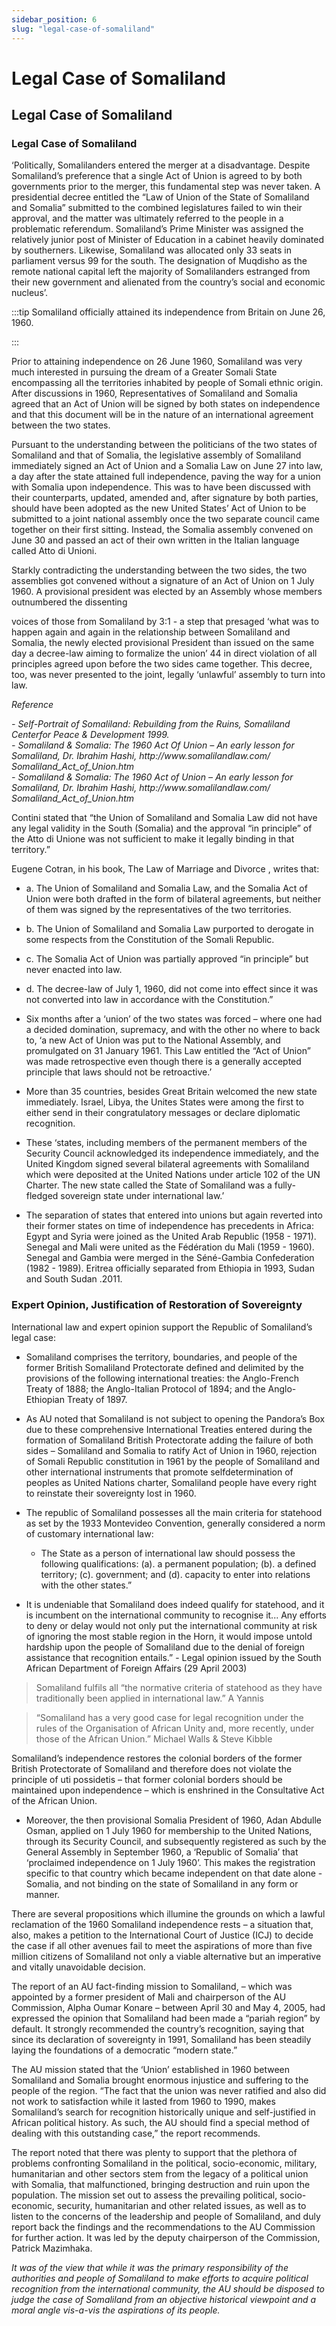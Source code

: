 ```yaml
---
sidebar_position: 6
slug: "legal-case-of-somaliland"
---
```



# Legal Case of Somaliland

<LazyLoad src="/img/flag1.jpg" alt="Somaliland flag" />

## Legal Case of Somaliland

### Legal Case of Somaliland

‘Politically, Somalilanders entered the merger at a disadvantage. Despite Somaliland’s preference that a single
Act of Union is agreed to by both governments prior to the merger, this fundamental step was never taken.
A presidential decree entitled the “Law of Union of the State of Somaliland and Somalia” submitted to the
combined legislatures failed to win their approval, and the matter was ultimately referred to the people in
a problematic referendum. Somaliland’s Prime Minister was assigned the relatively junior post of Minister of
Education in a cabinet heavily dominated by southerners. Likewise, Somaliland was allocated only 33 seats
in parliament versus 99 for the south. The designation of Muqdisho as the remote national capital left the
majority of Somalilanders estranged from their new government and alienated from the country’s social and
economic nucleus’.

:::tip Somaliland officially attained its independence from Britain on June 26, 1960.

:::

Prior to attaining independence on 26 June 1960, Somaliland was very much interested in pursuing the dream
of a Greater Somali State encompassing all the territories inhabited by people of Somali ethnic origin. After
discussions in 1960, Representatives of Somaliland and Somalia agreed that an Act of Union will be signed
by both states on independence and that this document will be in the nature of an international agreement
between the two states.

Pursuant to the understanding between the politicians of the two states of Somaliland and that of Somalia,
the legislative assembly of Somaliland immediately signed an Act of Union and a Somalia Law on June
27 into law, a day after the state attained full independence, paving the way for a union with Somalia upon
independence. This was to have been discussed with their counterparts, updated, amended and, after signature
by both parties, should have been adopted as the new United States’ Act of Union to be submitted to a joint
national assembly once the two separate council came together on their first sitting. Instead, the Somalia
assembly convened on June 30 and passed an act of their own written in the Italian language called Atto di
Unioni.

Starkly contradicting the understanding between the two sides, the two assemblies got convened without a
signature of an Act of Union on 1 July 1960. A provisional president was elected by an Assembly whose members
outnumbered the dissenting

voices of those from Somaliland by 3:1 - a step that presaged ‘what was to happen again and again in the relationship
between Somaliland and Somalia, the newly elected provisional President than issued on the same
day a decree-law aiming to formalize the union’ 44 in direct violation of all principles agreed upon before the
two sides came together. This decree, too, was never presented to the joint, legally ‘unlawful’ assembly to turn
into law.

_Reference_

<em>
  - Self-Portrait of Somaliland: Rebuilding from the Ruins, Somaliland Centerfor
  Peace & Development 1999. <br /> - Somaliland & Somalia: The 1960 Act Of Union
  – An early lesson for Somaliland, Dr. Ibrahim Hashi,
  http://www.somalilandlaw.com/ Somaliland_Act_of_Union.htm <br />- Somaliland &
  Somalia: The 1960 Act of Union – An early lesson for Somaliland, Dr. Ibrahim
  Hashi, http://www.somalilandlaw.com/ Somaliland_Act_of_Union.htm
</em>

Contini stated that “the Union of Somaliland and Somalia Law did not have any legal validity in the South
(Somalia) and the approval “in principle” of the Atto di Unione was not sufficient to make it legally binding in
that territory.”

Eugene Cotran, in his book, The Law of Marriage and Divorce , writes that:

- a. The Union of Somaliland and Somalia Law, and the Somalia Act of Union were both drafted in the form of
  bilateral agreements, but neither of them was signed by the representatives of the two territories.
- b. The Union of Somaliland and Somalia Law purported to derogate in some respects from the Constitution
  of the Somali Republic.
- c. The Somalia Act of Union was partially approved “in principle” but never enacted into law.
- d. The decree-law of July 1, 1960, did not come into effect since it was not converted into law in accordance
  with the Constitution.”

- Six months after a ‘union’ of the two states was forced – where one had a decided domination,
  supremacy, and with the other no where to back to, ‘a new Act of Union was put to the National
  Assembly, and promulgated on 31 January 1961. This Law entitled the “Act of Union” was made retrospective
  even though there is a generally accepted principle that laws should not be retroactive.’
- More than 35 countries, besides Great Britain welcomed the new state immediately. Israel, Libya,
  the Unites States were among the first to either send in their congratulatory messages or declare
  diplomatic recognition.
- These ‘states, including members of the permanent members of the Security Council acknowledged
  its independence immediately, and the United Kingdom signed several bilateral agreements with
  Somaliland which were deposited at the United Nations under article 102 of the UN Charter. The
  new state called the State of Somaliland was a fully-fledged sovereign state under international
  law.’
- The separation of states that entered into unions but again reverted into their former states on
  time of independence has precedents in Africa: Egypt and Syria were joined as the United Arab
  Republic (1958 - 1971). Senegal and Mali were united as the Fédération du Mali (1959 - 1960).
  Senegal and Gambia were merged in the Séné-Gambia Confederation (1982 - 1989). Eritrea officially
  separated from Ethiopia in 1993, Sudan and South Sudan .2011.

### Expert Opinion, Justification of Restoration of Sovereignty

International law and expert opinion support the Republic of Somaliland’s legal case:

- Somaliland comprises the territory, boundaries, and people of the former British Somaliland Protectorate
  defined and delimited by the provisions of the following international treaties: the Anglo-French Treaty of
  1888; the Anglo-Italian Protocol of 1894; and the Anglo-Ethiopian Treaty of 1897.
- As AU noted that Somaliland is not subject to opening the Pandora’s Box due to these comprehensive
  International Treaties entered during the formation of Somaliland British Protectorate adding the failure
  of both sides – Somaliland and Somalia to ratify Act of Union in 1960, rejection of Somali Republic
  constitution in 1961 by the people of Somaliland and other international instruments that promote selfdetermination
  of peoples as United Nations charter, Somaliland people have every right to reinstate their
  sovereignty lost in 1960.

- The republic of Somaliland possesses all the main criteria for statehood as set by the 1933 Montevideo
  Convention, generally considered a norm of customary international law:
  - The State as a person of international law should possess the following
    qualifications:
    (a). a permanent population;
    (b). a defined territory;
    (c). government; and
    (d). capacity to enter into relations with the other states.”
- It is undeniable that Somaliland does indeed qualify for statehood, and it is incumbent
  on the international community to recognise it... Any efforts to deny or delay would not
  only put the international community at risk of ignoring the most stable region in the
  Horn, it would impose untold hardship upon the people of Somaliland due to the denial
  of foreign assistance that recognition entails.” - Legal opinion issued by the South African
  Department of Foreign Affairs (29 April 2003)

> Somaliland fulfils all “the normative criteria of statehood as they have traditionally been applied in
> international law.” A Yannis

> “Somaliland has a very good case for legal recognition under the rules of the Organisation of African Unity
> and, more recently, under those of the African Union.” Michael Walls & Steve Kibble

Somaliland’s independence restores the colonial borders of the former British Protectorate of Somaliland
and therefore does not violate the principle of uti possidetis – that former colonial borders should be
maintained upon independence – which is enshrined in the Consultative Act of the African Union.

- Moreover, the then provisional Somalia President of 1960, Adan Abdulle Osman, applied on 1 July
  1960 for membership to the United Nations, through its Security Council, and subsequently registered
  as such by the General Assembly in September 1960, a ‘Republic of Somalia’ that ‘proclaimed
  independence on 1 July 1960’. This makes the registration specific to that country which became
  independent on that date alone - Somalia, and not binding on the state of Somaliland in any form or
  manner.

<LazyLoad
  src="/img/proclamation.PNG"
  alt="Proclamation of Independence - Somaliland"
  caption="Queen Elizabeth II Proclamation of Independence (left column) and some of the architects of 44
independence (right column)"
/>

There are several propositions which illumine the grounds on which a lawful reclamation of the 1960
Somaliland independence rests – a situation that, also, makes a petition to the International Court of Justice
(ICJ) to decide the case if all other avenues fail to meet the aspirations of more than five million citizens of
Somaliland not only a viable alternative but an imperative and vitally unavoidable decision.

The report of an AU fact-finding mission to Somaliland, – which was appointed by a former president of
Mali and chairperson of the AU Commission, Alpha Oumar Konare – between April 30 and May 4, 2005, had
expressed the opinion that Somaliland had been made a “pariah region” by default. It strongly recommended
the country’s recognition, saying that since its declaration of sovereignty in 1991, Somaliland has been steadily
laying the foundations of a democratic “modern state.”

The AU mission stated that the ‘Union’ established in 1960 between Somaliland and Somalia brought enormous
injustice and suffering to the people of the region. “The fact that the union was never ratified and also did not
work to satisfaction while it lasted from 1960 to 1990, makes Somaliland’s search for recognition historically
unique and self-justified in African political history. As such, the AU should find a special method of dealing
with this outstanding case,” the report recommends.

The report noted that there was plenty to support that the plethora of problems confronting Somaliland
in the political, socio-economic, military, humanitarian and other sectors stem from the legacy of a political
union with Somalia, that malfunctioned, bringing destruction and ruin upon the population. The mission set
out to assess the prevailing political, socio-economic, security, humanitarian and other related issues, as well
as to listen to the concerns of the leadership and people of Somaliland, and duly report back the findings and
the recommendations to the AU Commission for further action. It was led by the deputy chairperson of the
Commission, Patrick Mazimhaka.

_It was of the view that while it was the primary responsibility of the authorities and people of
Somaliland to make efforts to acquire political recognition from the international community,
the AU should be disposed to judge the case of Somaliland from an objective historical
viewpoint and a moral angle vis-a-vis the aspirations of its people._
